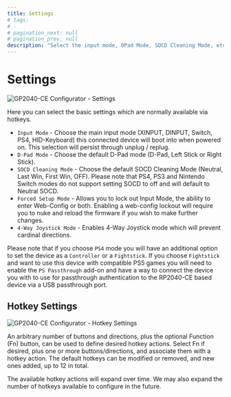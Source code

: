 ```yaml
---
title: Settings
# tags:
# -
# pagination_next: null
# pagination_prev: null
description: "Select the input mode, DPad Mode, SOCD Cleaning Mode, etc. and configure Hotkey Shortcuts"
---
```


# Settings

![GP2040-CE Configurator - Settings](../../assets/images/gpc-settings.png)

Here you can select the basic settings which are normally available via hotkeys.

- `Input Mode` - Choose the main input mode (XINPUT, DINPUT, Switch, PS4, HID-Keyboard) this connected device will boot into when powered on. This selection will persist through unplug / replug.
- `D-Pad Mode` - Choose the default D-Pad mode (D-Pad, Left Stick or Right Stick).
- `SOCD Cleaning Mode` - Choose the default SOCD Cleaning Mode (Neutral, Last Win, First Win, OFF). Please note that PS4, PS3 and Nintendo Switch modes do not support setting SOCD to off and will default to Neutral SOCD.
- `Forced Setup Mode` - Allows you to lock out Input Mode, the ability to enter Web-Config or both. Enabling a web-config lockout will require you to nuke and reload the firmware if you wish to make further changes.
- `4-Way Joystick Mode` - Enables 4-Way Joystick mode which will prevent cardinal directions.

Please note that if you choose `PS4` mode you will have an additional option to set the device as a `Controller` or a `Fightstick`. If you choose `Fightstick` and want to use this device with compatible PS5 games you will need to enable the `PS Passthrough` add-on and have a way to connect the device you with to use for passthrough authentication to the RP2040-CE based device via a USB passthrough port.

## Hotkey Settings

![GP2040-CE Configurator - Hotkey Settings](../../assets/images/gpc-hotkey-settings.png)

An arbitrary number of buttons and directions, plus the optional Function (Fn) button, can be used to define
desired hotkey actions. Select Fn if desired, plus one or more buttons/directions, and associate them with a
hotkey action. The default hotkeys can be modified or removed, and new ones added, up to 12 in total.

The available hotkey actions will expand over time. We may also expand the number of hotkeys available to
configure in the future.
